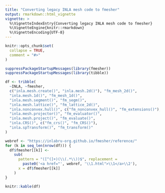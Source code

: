 ```yaml
---
title: "Converting legacy INLA mesh code to fmesher"
output: rmarkdown::html_vignette
vignette: >
  %\VignetteIndexEntry{Converting legacy INLA mesh code to fmesher}
  %\VignetteEngine{knitr::rmarkdown}
  %\VignetteEncoding{UTF-8}
---
```


```r
knitr::opts_chunk$set(
  collapse = TRUE,
  comment = "#>"
)
```

```r
suppressPackageStartupMessages(library(fmesher))
suppressPackageStartupMessages(library(tibble))
```

```r
df <- tribble(
  ~INLA, ~fmesher,
  c("inla.mesh.create()", "inla.mesh.2d()"), "fm_mesh_2d()",
  "inla.mesh.1d()", "fm_mesh_1d()",
  "inla.mesh.segment()", "fm_segm()",
  "inla.mesh.lattice()", "fm_lattice_2d()",
  "inla.nonconvex.hull()", c("fm_nonconvex_hull()", "fm_extensions()"),
  "inla.mesh.projector()", "fm_evaluator()",
  "inla.mesh.project()", "fm_evaluate()",
  "inla.CRS()", c("fm_crs()", "fm_CRS()"),
  "inla.spTransform()", "fm_transform()"
)

webref <- "https://inlabru-org.github.io/fmesher/reference/"
for (k in seq_len(nrow(df))) {
  df$fmesher[[k]] <-
    sub(
      pattern = "([^(]+)(\\(.*\\))$", replacement =
        paste0('<a href="', webref, '\\1.html">\\1</a>\\2'),
      x = df$fmesher[[k]]
    )
}
```

```r
knitr::kable(df)
```
